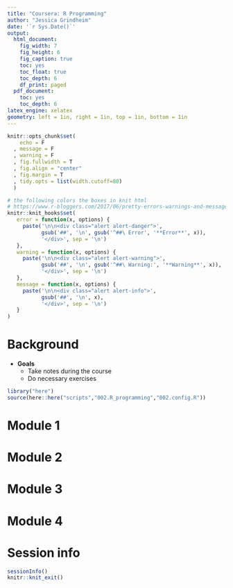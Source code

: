 ```yaml
---
title: "Coursera: R Programming"
author: "Jessica Grindheim"
date: '`r Sys.Date()`'
output:
  html_document:
    fig_width: 7
    fig_height: 6
    fig_caption: true
    toc: yes
    toc_float: true
    toc_depth: 6
    df_print: paged
  pdf_document: 
    toc: yes
    toc_depth: 6
latex_engine: xelatex
geometry: left = 1in, right = 1in, top = 1in, bottom = 1in
---
```


```r
knitr::opts_chunk$set(
    echo = F
  , message = F
  , warning = F
  , fig.fullwidth = T
  , fig.align = "center"
  , fig.margin = T
  , tidy.opts = list(width.cutoff=80)
  ) 

# the following colors the boxes in knit html
# https://www.r-bloggers.com/2017/06/pretty-errors-warnings-and-messages-in-r-markdown/
knitr::knit_hooks$set(
   error = function(x, options) {
     paste('\n\n<div class="alert alert-danger">',
           gsub('##', '\n', gsub('^##\ Error', '**Error**', x)),
           '</div>', sep = '\n')
   },
   warning = function(x, options) {
     paste('\n\n<div class="alert alert-warning">',
           gsub('##', '\n', gsub('^##\ Warning:', '**Warning**', x)),
           '</div>', sep = '\n')
   },
   message = function(x, options) {
     paste('\n\n<div class="alert alert-info">',
           gsub('##', '\n', x),
           '</div>', sep = '\n')
   }
)
```


# Background

* **Goals**  
  * Take notes during the course  
  * Do necessary exercises  
  



```r
library("here")
source(here::here("scripts","002.R_programming","002.config.R"))

```

# Module 1

# Module 2

# Module 3

# Module 4



# Session info

```r

sessionInfo()
knitr::knit_exit()
```


